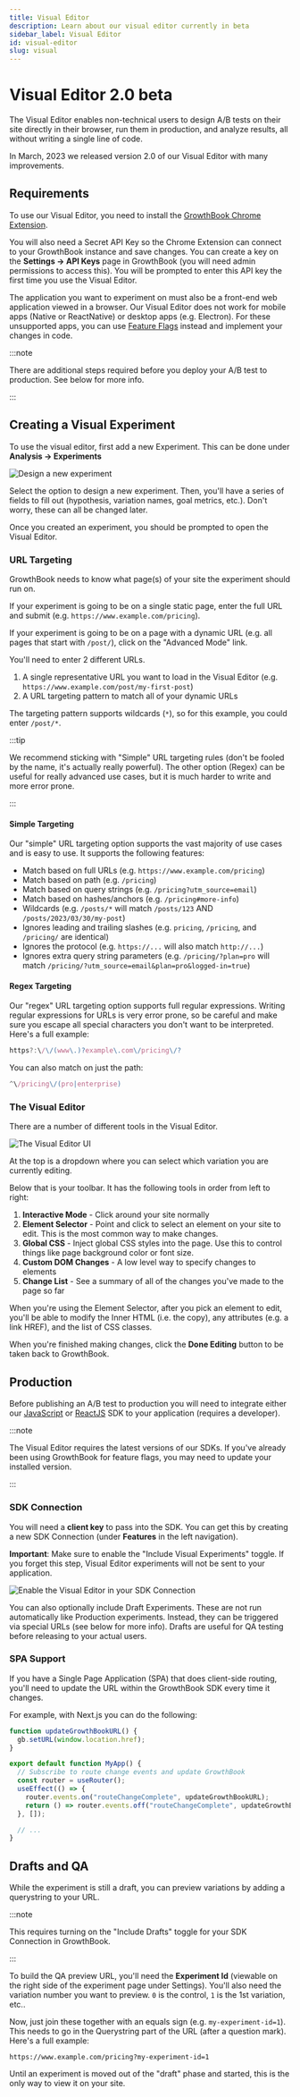 ```yaml
---
title: Visual Editor
description: Learn about our visual editor currently in beta
sidebar_label: Visual Editor
id: visual-editor
slug: visual
---
```



# Visual Editor 2.0 <Pill>beta</Pill>

The Visual Editor enables non-technical users to design A/B tests on their site directly in their browser, run them in production, and analyze results, all without writing a single line of code.

In March, 2023 we released version 2.0 of our Visual Editor with many improvements.

## Requirements

To use our Visual Editor, you need to install the [GrowthBook Chrome Extension](https://chrome.google.com/webstore/detail/growthbook-devtools/opemhndcehfgipokneipaafbglcecjia).

You will also need a Secret API Key so the Chrome Extension can connect to your GrowthBook instance and save changes. You can create a key on the **Settings -> API Keys** page in GrowthBook (you will need admin permissions to access this). You will be prompted to enter this API key the first time you use the Visual Editor.

The application you want to experiment on must also be a front-end web application viewed in a browser. Our Visual Editor does not work for mobile apps (Native or ReactNative) or desktop apps (e.g. Electron). For these unsupported apps, you can use [Feature Flags](/app/features) instead and implement your changes in code.

:::note

There are additional steps required before you deploy your A/B test to production. See below for more info.

:::

## Creating a Visual Experiment

To use the visual editor, first add a new Experiment. This can be done under **Analysis -> Experiments**

![Design a new experiment](/images/add-experiment-modal.png)

Select the option to design a new experiment. Then, you'll have a series of fields to fill out (hypothesis, variation names, goal metrics, etc.). Don't worry, these can all be changed later.

Once you created an experiment, you should be prompted to open the Visual Editor.

### URL Targeting

GrowthBook needs to know what page(s) of your site the experiment should run on.

If your experiment is going to be on a single static page, enter the full URL and submit (e.g. `https://www.example.com/pricing`).

If your experiment is going to be on a page with a dynamic URL (e.g. all pages that start with `/post/`), click on the "Advanced Mode" link.

You'll need to enter 2 different URLs.

1. A single representative URL you want to load in the Visual Editor (e.g. `https://www.example.com/post/my-first-post`)
2. A URL targeting pattern to match all of your dynamic URLs

The targeting pattern supports wildcards (`*`), so for this example, you could enter `/post/*`.

:::tip

We recommend sticking with "Simple" URL targeting rules (don't be fooled by the name, it's actually really powerful). The other option (Regex) can be useful for really advanced use cases, but it is much harder to write and more error prone.

:::

#### Simple Targeting

Our "simple" URL targeting option supports the vast majority of use cases and is easy to use. It supports the following features:

- Match based on full URLs (e.g. `https://www.example.com/pricing`)
- Match based on path (e.g. `/pricing`)
- Match based on query strings (e.g. `/pricing?utm_source=email`)
- Match based on hashes/anchors (e.g. `/pricing#more-info`)
- Wildcards (e.g. `/posts/*` will match `/posts/123` AND `/posts/2023/03/30/my-post`)
- Ignores leading and trailing slashes (e.g. `pricing`, `/pricing`, and `/pricing/` are identical)
- Ignores the protocol (e.g. `https://...` will also match `http://...`)
- Ignores extra query string parameters (e.g. `/pricing/?plan=pro` will match `/pricing/?utm_source=email&plan=pro&logged-in=true`)

#### Regex Targeting

Our "regex" URL targeting option supports full regular expressions. Writing regular expressions for URLs is very error prone, so be careful and make sure you escape all special characters you don't want to be interpreted. Here's a full example:

```js
https?:\/\/(www\.)?example\.com\/pricing\/?
```

You can also match on just the path:

```js
^\/pricing\/(pro|enterprise)
```

### The Visual Editor

There are a number of different tools in the Visual Editor.

![The Visual Editor UI](/images/visual-editor-ui.png)

At the top is a dropdown where you can select which variation you are currently editing.

Below that is your toolbar. It has the following tools in order from left to right:

1. **Interactive Mode** - Click around your site normally
2. **Element Selector** - Point and click to select an element on your site to edit. This is the most common way to make changes.
3. **Global CSS** - Inject global CSS styles into the page. Use this to control things like page background color or font size.
4. **Custom DOM Changes** - A low level way to specify changes to elements
5. **Change List** - See a summary of all of the changes you've made to the page so far

When you're using the Element Selector, after you pick an element to edit, you'll be able to modify the Inner HTML (i.e. the copy), any attributes (e.g. a link HREF), and the list of CSS classes.

When you're finished making changes, click the **Done Editing** button to be taken back to GrowthBook.

## Production

Before publishing an A/B test to production you will need to integrate either our [JavaScript](/lib/js) or [ReactJS](/lib/js) SDK to your application (requires a developer).

:::note

The Visual Editor requires the latest versions of our SDKs. If you've already been using GrowthBook for feature flags, you may need to update your installed version.

:::

### SDK Connection

You will need a **client key** to pass into the SDK. You can get this by creating a new SDK Connection (under **Features** in the left navigation).

**Important**: Make sure to enable the "Include Visual Experiments" toggle. If you forget this step, Visual Editor experiments will not be sent to your application.

![Enable the Visual Editor in your SDK Connection](/images/sdk-connection-visual-editor.png)

You can also optionally include Draft Experiments. These are not run automatically like Production experiments. Instead, they can be triggered via special URLs (see below for more info). Drafts are useful for QA testing before releasing to your actual users.

### SPA Support

If you have a Single Page Application (SPA) that does client-side routing, you'll need to update the URL within the GrowthBook SDK every time it changes.

For example, with Next.js you can do the following:

```js
function updateGrowthBookURL() {
  gb.setURL(window.location.href);
}

export default function MyApp() {
  // Subscribe to route change events and update GrowthBook
  const router = useRouter();
  useEffect(() => {
    router.events.on("routeChangeComplete", updateGrowthBookURL);
    return () => router.events.off("routeChangeComplete", updateGrowthBookURL);
  }, []);

  // ...
}
```

## Drafts and QA

While the experiment is still a draft, you can preview variations by adding a querystring to your URL.

:::note

This requires turning on the "Include Drafts" toggle for your SDK Connection in GrowthBook.

:::

To build the QA preview URL, you'll need the **Experiment Id** (viewable on the right side of the experiment page under Settings). You'll also need the variation number you want to preview. `0` is the control, `1` is the 1st variation, etc..

Now, just join these together with an equals sign (e.g. `my-experiment-id=1`). This needs to go in the Querystring part of the URL (after a question mark). Here's a full example:

`https://www.example.com/pricing?my-experiment-id=1`

Until an experiment is moved out of the "draft" phase and started, this is the only way to view it on your site.
